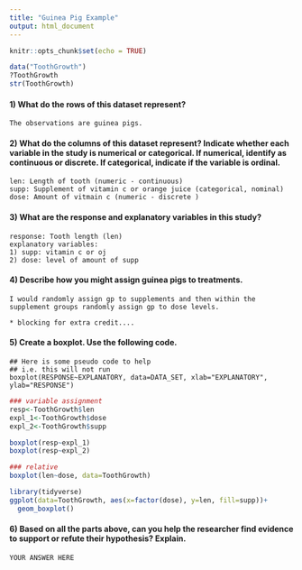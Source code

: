```yaml
---
title: "Guinea Pig Example"
output: html_document
---
```


```r
knitr::opts_chunk$set(echo = TRUE)
```


```r
data("ToothGrowth")
?ToothGrowth
str(ToothGrowth)
```

#### 1) What do the rows of this dataset represent?

```{}
The observations are guinea pigs.
```


#### 2) What do the columns of this dataset represent? Indicate whether each variable in the study is numerical or categorical. If numerical, identify as continuous or discrete. If categorical, indicate if the variable is ordinal.

```{}
len: Length of tooth (numeric - continuous)
supp: Supplement of vitamin c or orange juice (categorical, nominal)
dose: Amount of vitmain c (numeric - discrete )
```


#### 3) What are the response and explanatory variables in this study?

```{}
response: Tooth length (len)
explanatory variables: 
1) supp: vitamin c or oj
2) dose: level of amount of supp
```



#### 4) Describe how you might assign guinea pigs to treatments.

```{}
I would randomly assign gp to supplements and then within the supplement groups randomly assign gp to dose levels. 

* blocking for extra credit....
```


#### 5) Create a boxplot. Use the following code.

```{}
## Here is some pseudo code to help
## i.e. this will not run
boxplot(RESPONSE~EXPLANATORY, data=DATA_SET, xlab="EXPLANATORY",
ylab="RESPONSE")
```

```r
### variable assignment
resp<-ToothGrowth$len
expl_1<-ToothGrowth$dose
expl_2<-ToothGrowth$supp

boxplot(resp~expl_1)
boxplot(resp~expl_2)
```

```r
### relative
boxplot(len~dose, data=ToothGrowth)
```

```r
library(tidyverse)
ggplot(data=ToothGrowth, aes(x=factor(dose), y=len, fill=supp))+
  geom_boxplot()
```


#### 6) Based on all the parts above, can you help the researcher find evidence to support or refute their hypothesis? Explain.

```{}
YOUR ANSWER HERE
```


